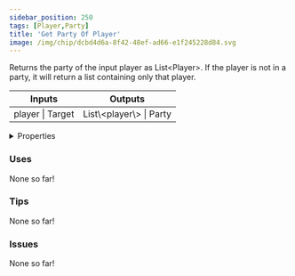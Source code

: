 ```yaml
---
sidebar_position: 250
tags: [Player,Party]
title: 'Get Party Of Player'
image: /img/chip/dcbd4d6a-8f42-48ef-ad66-e1f245228d84.svg
---
```


Returns the party of the input player as List\<Player\>. If the player is not in a party, it will return a list containing only that player.



<IChip uuid="dcbd4d6a-8f42-48ef-ad66-e1f245228d84"/>

<table><thead><tr><th>Inputs</th><th>Outputs</th></tr></thead><tbody><tr><td>player | Target</td><td>List\&lt;player\&gt; | Party</td></tr></tbody></table>

<details>
  <summary>Properties</summary>
  <div>
    <div>
    <table>
      <tbody>
        <tr>
          <td>Is beta required?</td>
          <td>No</td>
        </tr>
        <tr>
          <td>Is chip a trolling risk?</td>
          <td>No</td>
        </tr>
        <tr>
          <td>Is chip a role assignment risk?</td>
          <td>No</td>
        </tr>
        <tr>
          <td>Chip UUID</td>
          <td>dcbd4d6a-8f42-48ef-ad66-e1f245228d84</td>
        </tr>
        <tr>
          <td>Room availability</td>
          <td>Available everywhere</td>
        </tr>
      </tbody>
    </table>
    </div>
  </div>
</details>

### Uses

None so far!

### Tips

None so far!

### Issues

None so far!